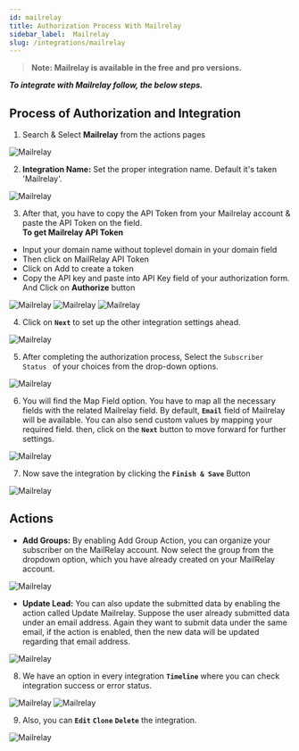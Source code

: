 ```yaml
---
id: mailrelay
title: Authorization Process With Mailrelay
sidebar_label:  Mailrelay
slug: /integrations/mailrelay
---
```


> **Note: Mailrelay is available in the free and pro versions.**

***To integrate with Mailrelay follow, the below steps.***


## Process of Authorization and Integration

1.	Search & Select **Mailrelay** from the actions pages
 <Image src="actions/mailrelay/search-and-select" alt="Mailrelay" w="1020" h="350" />

2. **Integration Name:** Set the proper integration name. Default it's taken 'Mailrelay'.
 <Image src="actions/mailrelay/default-integration-name" alt="Mailrelay" w="1020" h="350" />

3.	After that, you have to copy the API Token from your Mailrelay account & paste the API Token on the field.     
**To get Mailrelay API Token**
- Input your domain name without toplevel domain in your domain field
- Then click on MailRelay API Token
- Click on Add to create a token 
- Copy the API key and paste into API Key field of your authorization form. And Click on **Authorize** button

 <Image src="actions/mailrelay/click-here" alt="Mailrelay" w="1020" h="350" />
 <Image src="actions/mailrelay/visit-api-console" alt="Mailrelay" w="1020" h="350" />
 <Image src="actions/mailrelay/authorize" alt="Mailrelay" w="1020" h="350" />


4. Click on **`Next`** to set up the other integration settings ahead.
 <Image src="actions/mailrelay/authorize-after" alt="Mailrelay" w="1020" h="350" />

5.	After completing the authorization process, Select the `Subscriber Status ` of your choices from the drop-down options.
 <Image src="actions/mailrelay/select-status" alt="Mailrelay" w="1020" h="350" />

6.	You will find the Map Field option. You have to map all the necessary fields with the related Mailrelay field. By default, **`Email`** field of Mailrelay will be available. You can also send custom values by mapping your required field. then, click on the **`Next`** button to move forward for further settings.

 <Image src="actions/mailrelay/mailrelay-field-map" alt="Mailrelay" w="1020" h="350" />

7. Now save the integration by clicking the **`Finish & Save`** Button

 <Image src="actions/mailrelay/finish-save" alt="Mailrelay" w="1020" h="350" />


## Actions 
- **Add Groups:** By enabling Add Group Action, you can organize your subscriber on the MailRelay account. Now select the group from the dropdown option, which you have already created on your MailRelay account.
 <Image src="actions/mailrelay/add-groups" alt="Mailrelay" w="1020" h="350" />

- **Update Lead:** You can also update the submitted data by enabling the action called Update Mailrelay. Suppose the user already submitted data under an email address. Again they want to submit data under the same email, if the action is enabled, then the new data will be updated regarding that email address.
 <Image src="actions/mailrelay/update-lead" alt="Mailrelay" w="1020" h="350" />


8. We have an option in every integration **`Timeline`** where you can check integration success or error status.
 <Image src="actions/mailrelay/mailrelay-timeline" alt="Mailrelay" w="1020" h="350" />
 <Image src="actions/mailrelay/mailrelay-log" alt="Mailrelay" w="1020" h="350" />

9. Also, you can **`Edit`** **`Clone`** **`Delete`** the integration.

 <Image src="actions/mailrelay/mailrelay-option" alt="Mailrelay" w="1020" h="350" />


<Feedback/>
